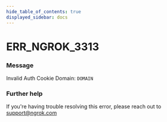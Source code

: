 ```yaml
---
hide_table_of_contents: true
displayed_sidebar: docs
---
```



# ERR_NGROK_3313

### Message

Invalid Auth Cookie Domain: `DOMAIN`

<ErrorDetails error="err_ngrok_3313" />

### Further help

If you're having trouble resolving this error, please reach out to [support@ngrok.com](mailto:support@ngrok.com?subject=Help%20with%20ERR_NGROK_3313)
